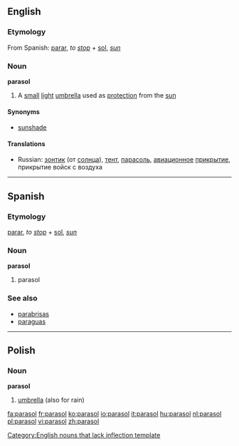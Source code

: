 ==English==
===Etymology===
From Spanish: [[parar]], ''to [[stop]]'' + [[sol]], ''[[sun]]''

===Noun===
'''parasol'''

#A [[small]] [[light]] [[umbrella]] used as [[protection]] from the [[sun]]

====Synonyms====
*[[sunshade]]

====Translations====
*Russian: [[зонтик]] (от [[солнца]]), <!--(''[[уст.]]'')-->[[тент]], <!--(''[[ав.]]'')-->[[парасоль]], <!--(''[[воен.]]'')-->[[авиационное]] [[прикрытие]], прикрытие войск с воздуха

----

==Spanish==
===Etymology===
[[parar]], ''to [[stop]]'' + [[sol]], ''[[sun]]''

===Noun===
'''parasol'''

# parasol

===See also===
*[[parabrisas]]
*[[paraguas]]

<!--[[Category:Spanish verb plus plural noun compounds]] this one is verb + singular noun -->

----

==Polish==

===Noun===
'''parasol''' {{m}}

# [[umbrella]] (also for rain)

[[Category:English nouns that lack inflection template]]

[[fa:parasol]]
[[fr:parasol]]
[[ko:parasol]]
[[io:parasol]]
[[it:parasol]]
[[hu:parasol]]
[[nl:parasol]]
[[pl:parasol]]
[[vi:parasol]]
[[zh:parasol]]
